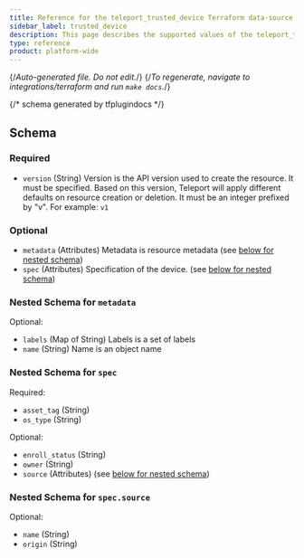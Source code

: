 ```yaml
---
title: Reference for the teleport_trusted_device Terraform data-source
sidebar_label: trusted_device
description: This page describes the supported values of the teleport_trusted_device data-source of the Teleport Terraform provider.
type: reference
product: platform-wide
---
```


{/*Auto-generated file. Do not edit.*/}
{/*To regenerate, navigate to integrations/terraform and run `make docs`.*/}





{/*  schema generated by tfplugindocs */}
## Schema

### Required

- `version` (String) Version is the API version used to create the resource. It must be specified. Based on this version, Teleport will apply different defaults on resource creation or deletion. It must be an integer prefixed by "v". For example: `v1`

### Optional

- `metadata` (Attributes) Metadata is resource metadata (see [below for nested schema](#nested-schema-for-metadata))
- `spec` (Attributes) Specification of the device. (see [below for nested schema](#nested-schema-for-spec))

### Nested Schema for `metadata`

Optional:

- `labels` (Map of String) Labels is a set of labels
- `name` (String) Name is an object name


### Nested Schema for `spec`

Required:

- `asset_tag` (String)
- `os_type` (String)

Optional:

- `enroll_status` (String)
- `owner` (String)
- `source` (Attributes) (see [below for nested schema](#nested-schema-for-specsource))

### Nested Schema for `spec.source`

Optional:

- `name` (String)
- `origin` (String)

